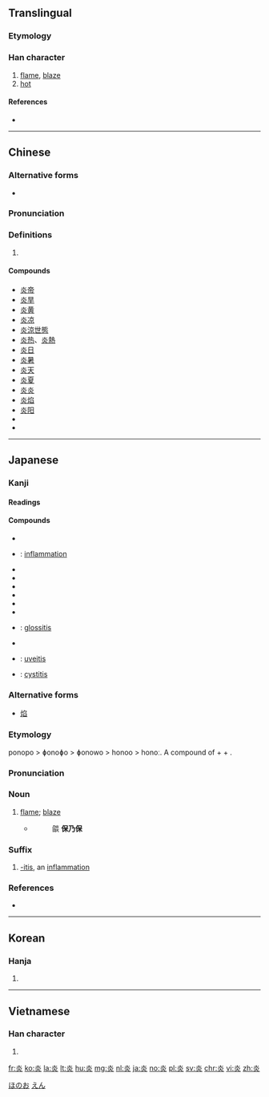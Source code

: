 {{also|焱}}
==Translingual==

===Etymology===
{{Han compound|火|火|t2=fire|ls=ic}}

===Han character===
{{Han char|rn=86|rad=火|as=04|sn=8|four=90809|canj=FF|ids=⿱火火}}

# [[flame]], [[blaze]]
# [[hot]]

====References====
* {{Han ref|kx=0667.130|dkj=18910|dj=1076.210|hdz=32193.060|uh=708E|ud=28814|bh=AAA2|bd=43682}}

----

==Chinese==
{{zh-forms}}

===Alternative forms===
* {{zh-l|炏}}

===Pronunciation===
{{zh-pron
|m=yán
|c=jim4
|mc=y
|oc=y
|ma=
|cat=n,a
}}

===Definitions===
# {{rfdef|lang=zh}}

====Compounds====
* [[炎帝]]
* [[炎旱]]
* [[炎黄]]
* [[炎凉]]
* [[炎涼世態]]
* [[炎热]]、[[炎熱]]
* [[炎日]]
* [[炎暑]]
* [[炎天]]
* [[炎夏]]
* [[炎炎]]
* [[炎焰]]
* [[炎阳]]
* {{zh-l|炎症|yánzhèng|[[inflammation]]}}
* {{zh-l|膀胱炎|pángguāngyán|[[cystitis]]}}

----

==Japanese==

===Kanji===
{{ja-kanji|grade=c|rs=火04}}

====Readings====
{{ja-readings|goon=[[えん]] (en)|kanon=[[えん]] (en)|kun=[[ほのお]] (honō), [[もえる]] (moeru)}}

====Compounds====
{{der-top|Compounds}}
* {{ja-r|炎暑|えんしょ}}
* {{ja-r|炎症|えんしょう}}: [[inflammation]]
* {{ja-r|炎上|えんじょう}}
* {{ja-r|炎帝|えんてい}}
* {{ja-r|炎天|えんてん}}
* {{ja-r|炎涼|えんりょう}}
* {{ja-r|火炎|かえん}}
* {{ja-r|気炎|きえん}}
* {{ja-r|舌炎|ぜつえん}}: [[glossitis]]
* {{ja-r|虫垂炎|ちゅうすいえん}}
* {{ja-r|葡萄膜炎|ぶどうまくえん}}: [[uveitis]]
* {{ja-r|膀胱炎|ぼうこうえん}}: [[cystitis]]
{{der-bottom}}

===Alternative forms===
* [[焰]]

===Etymology===
{{ja-kanjitab|ほのお|yomi=k}}
ponopo > ɸonoɸo > ɸonowo > honoo > honoː. A compound of {{m|ja|火|tr=ho||fire}} + {{m|ja|の|tr=no||genitive}} + {{m|ja|穂|tr=ho||ear, head}}.

===Pronunciation===
{{ja-pron|ほのお|acc=a|y=k|acc_ref=NHK|acc2=2|acc2_ref=NHK}}

===Noun===
{{ja-noun|ほのお|hhira=ほのほ}}

# [[flame]]; [[blaze]]
#* {{RQ:Konkōmyō Saishōōkyō Ongi|5 (front)}}
#*: 燄 '''保乃保'''

===Suffix===
{{ja-pos|えん|suffix}}

# {{lb|ja|medicine|sort=えん}} [[-itis]], an [[inflammation]]

===References===
<references/>
* {{R:Konkōmyō Saishōōkyō Ongi}}

[[Category:ja:Fire|ほのお]]
[[Category:ja:Fire|えん]]

----

==Korean==

===Hanja===
{{ko-hanja|hangeul=[[염]]|eumhun=|rv=yeom|mr=yŏm|y=yem}}

# {{defn|lang=ko|sort=火04}}

----

==Vietnamese==

===Han character===
{{vi-hantu|viêm, văn|rs=火04}}

# {{defn|lang=vi|sort=火04}}

[[fr:炎]]
[[ko:炎]]
[[la:炎]]
[[lt:炎]]
[[hu:炎]]
[[mg:炎]]
[[nl:炎]]
[[ja:炎]]
[[no:炎]]
[[pl:炎]]
[[sv:炎]]
[[chr:炎]]
[[vi:炎]]
[[zh:炎]]